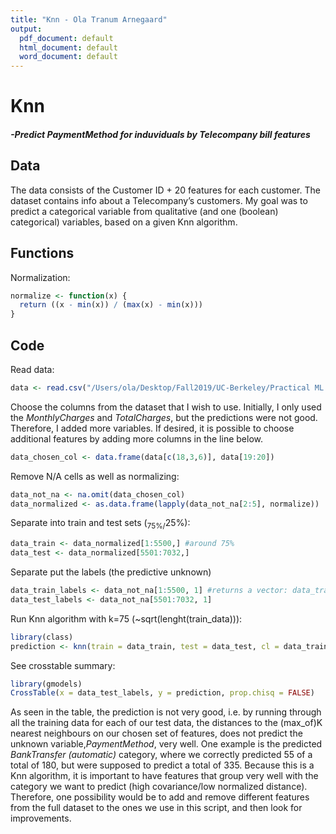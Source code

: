 ```yaml
---
title: "Knn - Ola Tranum Arnegaard"
output:
  pdf_document: default
  html_document: default
  word_document: default
---
```

# Knn
##### -Predict PaymentMethod for induviduals by Telecompany bill features

## Data
The data consists of the Customer ID + 20 features for each customer. The dataset contains info about a Telecompany's customers. My goal was to predict a categorical variable from qualitative (and one (boolean) categorical) variables, based on a given Knn algorithm.

## Functions
Normalization:
```r
normalize <- function(x) {
  return ((x - min(x)) / (max(x) - min(x)))
}
```
## Code

Read data:
```r
data <- read.csv("/Users/ola/Desktop/Fall2019/UC-Berkeley/Practical ML (R)/TelecompanyChurn/churn.csv", header = TRUE)
```
Choose the columns from the dataset that I wish to use. Initially, I only used the *MonthlyCharges* and *TotalCharges*, but the predictions were not good. Therefore, I added more variables. If desired, it is possible to choose additional features by adding more columns in the line below.
```r
data_chosen_col <- data.frame(data[c(18,3,6)], data[19:20])
```
Remove N/A cells as well as normalizing:
```r
data_not_na <- na.omit(data_chosen_col)
data_normalized <- as.data.frame(lapply(data_not_na[2:5], normalize))
```
Separate into train and test sets (~75%/~25%):
```r
data_train <- data_normalized[1:5500,] #around 75%
data_test <- data_normalized[5501:7032,]
```
Separate put the labels (the predictive unknown)
```r
data_train_labels <- data_not_na[1:5500, 1] #returns a vector: data_train_labels[1:10]
data_test_labels <- data_not_na[5501:7032, 1]
```
Run Knn algorithm with k=75 (~sqrt(lenght(train_data))):
```r
library(class)
prediction <- knn(train = data_train, test = data_test, cl = data_train_labels, k = 75)
```
See crosstable summary:
```r
library(gmodels)
CrossTable(x = data_test_labels, y = prediction, prop.chisq = FALSE)
```

As seen in the table, the prediction is not very good, i.e. by running through all the training data for each of our test data, the distances to the (max_of)K nearest neighbours on our chosen set of features, does not predict the unknown variable,*PaymentMethod*, very well. One example is the predicted *BankTransfer (automatic)* category, where we correctly predicted 55 of a total of 180, but were supposed to predict a total of 335. Because this is a Knn algorithm, it is important to have features that group very well with the category we want to predict (high covariance/low normalized distance). Therefore, one possibility would be to add and remove different features from the full dataset to the ones we use in this script, and then look for improvements.
